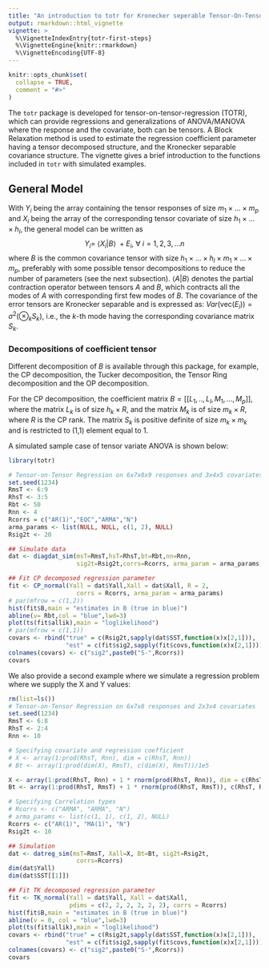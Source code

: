 ```yaml
---
title: "An introduction to totr for Kronecker seperable Tensor-On-Tensor-Regression"
output: rmarkdown::html_vignette
vignette: >
  %\VignetteIndexEntry{totr-first-steps}
  %\VignetteEngine{knitr::rmarkdown}
  %\VignetteEncoding{UTF-8}
---
```


```r
knitr::opts_chunk$set(
  collapse = TRUE,
  comment = "#>"
)
```

The `totr` package is developed for tensor-on-tensor-regression (TOTR), which can provide regressions and generalizations of ANOVA/MANOVA where the response and the covariate, both can be tensors. A Block Relaxation method is used to estimate the regression coefficient parameter having a tensor decomposed structure, and the Kronecker separable covariance structure. The vignette gives a brief introduction to the functions included in `totr` with simulated examples.


## General Model
With $Y_i$ being the array containing the tensor responses of size $m_1 \times \dots \times m_p$ and $X_i$ being the array of the corresponding tensor covariate of size $h_1 \times \dots \times h_l,$ the general model can be written as $$Y_i = \ \langle X_i | B \rangle \ + E_i, \ \forall \ i = 1, 2, 3, \dots n$$ where $B$ is the common covariance tensor with size $h_1 \times \dots \times h_l \times m_1 \times \dots \times m_p,$ preferably with some possible tensor decompositions to reduce the number of parameters (see the next subsection). $\langle A|B \rangle$ denotes the partial contraction operator between tensors $A$ and $B,$ which contracts all the modes of $A$ with corresponding first few modes of $B$. The covariance of the error tensors are Kronecker separable and is expressed as: $Var(\text{vec}(E_i)) = \sigma^2 (\otimes_k S_k),$ i.e., the $k$-th mode having the corresponding covariance matrix $S_k.$


### Decompositions of coefficient tensor

Different decomposition of $B$ is available through this package, for example, the CP decomposition, the Tucker decomposition, the Tensor Ring decomposition and the OP decomposition. 

For the CP decomposition, the coefficient matrix $B = [[ L_1 ,.., L_l , M_1 ,..., M_p ]],$ where the matrix $L_k$ is of size $h_k \times R$, and the matrix $M_k$ is of size $m_k \times R$, where $R$ is the CP rank. The matrix $S_k$ is positive definite of size $m_k \times m_k$ and is restricted to (1,1) element equal to $1$.

A simulated sample case of tensor variate ANOVA is shown below: 
```r
library(totr)

# Tensor-on-Tensor Regression on 6x7x8x9 responses and 3x4x5 covariates
set.seed(1234)
RmsT <- 6:9
RhsT <- 3:5
Rbt <- 50
Rnn <- 4
Rcorrs = c("AR(1)","EQC","ARMA","N")
arma_params <- list(NULL, NULL, c(1, 2), NULL)
Rsig2t <- 20

## Simulate data
dat <- diagdat_sim(msT=RmsT,hsT=RhsT,bt=Rbt,nn=Rnn,
                   sig2t=Rsig2t,corrs=Rcorrs, arma_param = arma_params)

## Fit CP decomposed regression parameter
fit <- CP_normal(Yall = dat$Yall,Xall = dat$Xall, R = 2,
                   corrs = Rcorrs, arma_param = arma_params)
# par(mfrow = c(1,2))
hist(fit$B,main = "estimates in B (true in blue)")
abline(v= Rbt,col = "blue",lwd=3)
plot(ts(fit$allik),main = "loglikelihood")
# par(mfrow = c(1,1))
covars <- rbind("true" = c(Rsig2t,sapply(dat$SST,function(x)x[2,1])),
                "est" = c(fit$sig2,sapply(fit$covs,function(x)x[2,1])))
colnames(covars) <- c("sig2",paste0("S-",Rcorrs))
covars
```






We also provide a second example where we simulate a regression problem where we supply the X and Y values:

```r
rm(list=ls())
# Tensor-on-Tensor Regression on 6x7x8 responses and 2x3x4 covariates
set.seed(1234)
RmsT <- 6:8
RhsT <- 2:4
Rnn <- 10

# Specifying covariate and regression coefficient
# X <- array(1:prod(RhsT, Rnn), dim = c(RhsT, Rnn))
# Bt <- array(1:prod(dim(X), RmsT), c(dim(X), RmsT))/1e5

X <- array(1:prod(RhsT, Rnn) + 1 * rnorm(prod(RhsT, Rnn)), dim = c(RhsT, Rnn))
Bt <- array(1:prod(RhsT, RmsT) + 1 * rnorm(prod(RhsT, RmsT)), c(RhsT, RmsT)) / 1e5

# Specifying Correlation types
# Rcorrs <- c("ARMA", "ARMA", "N")
# arma_params <- list(c(1, 1), c(1, 2), NULL)
Rcorrs <- c("AR(1)", "MA(1)", "N")
Rsig2t <- 10

## Simulation
dat <- datreg_sim(msT=RmsT, Xall=X, Bt=Bt, sig2t=Rsig2t,
                   corrs=Rcorrs)
dim(dat$Yall)
dim(dat$SST[[1]])

## Fit TK decomposed regression parameter
fit <- TK_normal(Yall = dat$Yall, Xall = dat$Xall,
                 pdims = c(2, 2, 2, 2, 2, 2), corrs = Rcorrs)
hist(fit$B,main = "estimates in B (true in blue)")
abline(v = 0, col = "blue",lwd=3)
plot(ts(fit$allik),main = "loglikelihood")
covars <- rbind("true" = c(Rsig2t,sapply(dat$SST,function(x)x[2,1])),
                "est" = c(fit$sig2,sapply(fit$covs,function(x)x[2,1])))
colnames(covars) <- c("sig2",paste0("S-",Rcorrs))
covars
```
